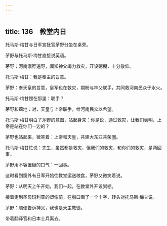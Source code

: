```yaml
---
---
---
```

title: 136　教堂内日
---




托马斯·梅甘与日军宣抚官茅野分坐在桌旁。

茅野与托马斯·梅甘直接说英语。

茅野：河南饿殍遍野，闻知神父竭力救灾，开设粥棚，十分敬仰。

托马斯·梅甘：我是奉主的旨意。

茅野：奉天皇的旨意，皇军也在救灾，期盼与神父联手，共同救河南民众于水火。

托马斯·梅甘愣在那里：联手？

茅野和蔼地：对，天皇与上帝联手，给河南民众以希望。

托马斯·梅甘明白了茅野的意图，站起身来：你是说，通过救灾，让我们表明，上帝是站在你们一边的？

茅野也站起来，微笑着：上帝和天皇，共建大东亚共荣圈。

托马斯·梅甘忙说：先生，虽然都是救灾，但我们的救灾，和你们的救灾，是两回事。

茅野用不容置疑的口气：一回事。

这时看到窗外有日军开始往教堂运送粮食，茅野又微笑着说。

茅野：从明天上午开始，我们一起，在教堂外开设粥棚。

接着走到圣母玛利亚的塑像前，在胸口画了一个十字，转头对托马斯·梅甘说。

茅野：顺便告诉神父，我也是天主教徒。

带着翻译官和日本士兵离去。